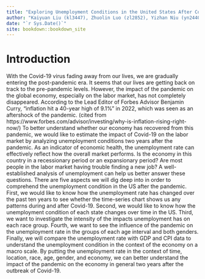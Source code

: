```yaml
--- 
title: "Exploring Unemployment Conditions in the United States After Covid-19"
author: "Kaiyuan Liu (kl3447), Zhuolin Luo (zl2852), Yizhan Niu (yn2440)"
date: "`r Sys.Date()`"
site: bookdown::bookdown_site
---
```


# Introduction

With the Covid-19 virus fading away from our lives, we are gradually entering the post-pandemic era. It seems that our lives are getting back on track to the pre-pandemic levels. However, the impact of the pandemic on the global economy, especially on the labor market, has not completely disappeared. According to the Lead Editor of Forbes Advisor Benjamin Curry, “inflation hit a 40-year high of 9.1%” in 2022, which was seen as an aftershock of the pandemic. (cited from https://www.forbes.com/advisor/investing/why-is-inflation-rising-right-now/) 
	To better understand whether our economy has recovered from this pandemic, we would like to estimate the impact of Covid-19 on the labor market by analyzing unemployment conditions two years after the pandemic. As an indicator of economic health, the unemployment rate can effectively reflect how the overall market performs. Is the economy in this country in a recessionary period or an expansionary period? Are most people in the labor market having trouble finding a new job? A well-established analysis of unemployment can help us better answer these questions. 
	There are five aspects we will dig deep into in order to comprehend the unemployment condition in the US after the pandemic. First, we would like to know how the unemployment rate has changed over the past ten years to see whether the time-series chart shows us any patterns during and after Covid-19. Second, we would like to know how the unemployment condition of each state changes over time in the US. Third, we want to investigate the intensity of the impacts unemployment has on each race group. Fourth, we want to see the influence of the pandemic on the unemployment rate in the groups of each age interval and both genders. Finally, we will compare the unemployment rate with GDP and CPI data to understand the unemployment condition in the context of the economy on a macro scale. By putting the unemployment rate in the context of time, location, race, age, gender, and economy, we can better understand the impact of the pandemic on the economy in general two years after the outbreak of Covid-19.  